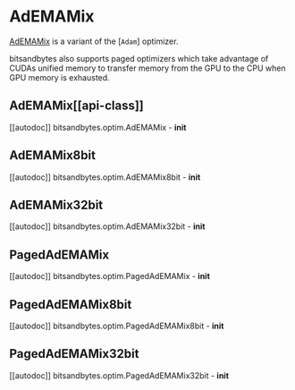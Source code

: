 # AdEMAMix

[AdEMAMix](https://hf.co/papers/2409.03137) is a variant of the [`Adam`] optimizer.

bitsandbytes also supports paged optimizers which take advantage of CUDAs unified memory to transfer memory from the GPU to the CPU when GPU memory is exhausted.

## AdEMAMix[[api-class]]

[[autodoc]] bitsandbytes.optim.AdEMAMix
    - __init__

## AdEMAMix8bit

[[autodoc]] bitsandbytes.optim.AdEMAMix8bit
    - __init__

## AdEMAMix32bit

[[autodoc]] bitsandbytes.optim.AdEMAMix32bit
    - __init__

## PagedAdEMAMix

[[autodoc]] bitsandbytes.optim.PagedAdEMAMix
    - __init__
## PagedAdEMAMix8bit

[[autodoc]] bitsandbytes.optim.PagedAdEMAMix8bit
    - __init__

## PagedAdEMAMix32bit

[[autodoc]] bitsandbytes.optim.PagedAdEMAMix32bit
    - __init__
